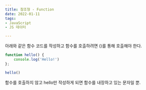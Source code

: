 ```yaml
---
title: 참조형 - Function
date: 2022-01-11
tags: 
- JavaScript
- JS 데이터

---
```


아래와 같은 함수 코드를 작성하고 함수를 호출하려면 ()를 통해 호출해야 한다. 

```jsx
function hello() {
	console.log('Hello!')
};

hello()
```

함수를 호출하지 않고 hello만 작성하게 되면 함수를 내장하고 있는 문자일 뿐.